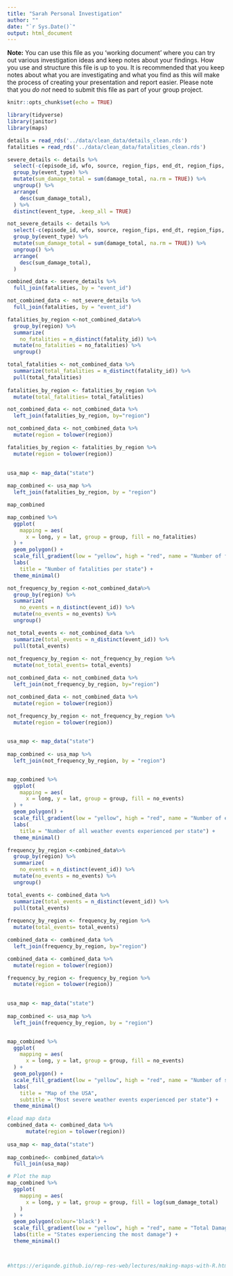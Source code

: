 ```yaml
---
title: "Sarah Personal Investigation"
author: ""
date: "`r Sys.Date()`"
output: html_document
---
```


**Note:** You can use this file as you 'working document' where you can try out various investigation ideas and keep notes about your findings. How you use and structure this file is up to you. It is recommended that you keep notes about what you are investigating and what you find as this will make the process of creating your presentation and report easier. Please note that you _do not_ need to submit this file as part of your group project.

```r
knitr::opts_chunk$set(echo = TRUE)
```

```r
library(tidyverse)
library(janitor)
library(maps)
```

```r
details = read_rds('../data/clean_data/details_clean.rds')
fatalities = read_rds('../data/clean_data/fatalities_clean.rds')
```


```r
severe_details <- details %>%
  select(-c(episode_id, wfo, source, region_fips, end_dt, region_fips, cz_type, cz_fips, cz_name, cz_timezone, injuries_direct, injuries_indirect, deaths_direct, deaths_indirect, flood_cause, category, tor_f_scale, tor_length, tor_width, tor_other_wfo, tor_other_cz_state, tor_other_cz_fips, tor_other_cz_name, begin_azimuth, end_azimuth, begin_lon, begin_lat, end_lon, end_lat, duration, magnitude_type, begin_range, begin_location, end_range)) %>%
  group_by(event_type) %>%
  mutate(sum_damage_total = sum(damage_total, na.rm = TRUE)) %>%
  ungroup() %>%
  arrange(
    desc(sum_damage_total),
  ) %>%
  distinct(event_type, .keep_all = TRUE) 


```

```r
not_severe_details <- details %>%
  select(-c(episode_id, wfo, source, region_fips, end_dt, region_fips, cz_type, cz_fips, cz_name, cz_timezone, injuries_direct, injuries_indirect, deaths_direct, deaths_indirect, flood_cause, category, tor_f_scale, tor_length, tor_width, tor_other_wfo, tor_other_cz_state, tor_other_cz_fips, tor_other_cz_name, begin_azimuth, end_azimuth, begin_lon, begin_lat, end_lon, end_lat, duration, magnitude_type, begin_range, begin_location, end_range)) %>%
  group_by(event_type) %>%
  mutate(sum_damage_total = sum(damage_total, na.rm = TRUE)) %>%
  ungroup() %>%
  arrange(
    desc(sum_damage_total),
  ) 

```


```r
combined_data <- severe_details %>%
  full_join(fatalities, by = "event_id")

```

```r
not_combined_data <- not_severe_details %>%
  full_join(fatalities, by = "event_id")
```


```r
fatalities_by_region <-not_combined_data%>%
  group_by(region) %>%
  summarize(
    no_fatalities = n_distinct(fatality_id)) %>%
  mutate(no_fatalities = no_fatalities) %>%
  ungroup()

total_fatalities <- not_combined_data %>%
  summarize(total_fatalities = n_distinct(fatality_id)) %>%
  pull(total_fatalities)
  
fatalities_by_region <- fatalities_by_region %>%
  mutate(total_fatalities= total_fatalities)

not_combined_data <- not_combined_data %>%
  left_join(fatalities_by_region, by="region")

```


```r

not_combined_data <- not_combined_data %>% 
  mutate(region = tolower(region))

fatalities_by_region <- fatalities_by_region %>%
  mutate(region = tolower(region))

             
usa_map <- map_data("state")
             
map_combined <- usa_map %>% 
  left_join(fatalities_by_region, by = "region") 

map_combined

map_combined %>% 
  ggplot(
    mapping = aes(
      x = long, y = lat, group = group, fill = no_fatalities)
  ) +
  geom_polygon() +
  scale_fill_gradient(low = "yellow", high = "red", name = "Number of fatalities") + 
  labs(
    title = "Number of fatalities per state") +
  theme_minimal()
```



```r
not_frequency_by_region <-not_combined_data%>%
  group_by(region) %>%
  summarize(
    no_events = n_distinct(event_id)) %>%
  mutate(no_events = no_events) %>%
  ungroup()

not_total_events <- not_combined_data %>%
  summarize(total_events = n_distinct(event_id)) %>%
  pull(total_events)
  
not_frequency_by_region <- not_frequency_by_region %>%
  mutate(not_total_events= total_events)

not_combined_data <- not_combined_data %>%
  left_join(not_frequency_by_region, by="region")

```

```r
not_combined_data <- not_combined_data %>% 
  mutate(region = tolower(region))

not_frequency_by_region <- not_frequency_by_region %>%
  mutate(region = tolower(region))

             
usa_map <- map_data("state")
             
map_combined <- usa_map %>% 
  left_join(not_frequency_by_region, by = "region") 


map_combined %>% 
  ggplot(
    mapping = aes(
      x = long, y = lat, group = group, fill = no_events)
  ) +
  geom_polygon() +
  scale_fill_gradient(low = "yellow", high = "red", name = "Number of events") + 
  labs(
    title = "Number of all weather events experienced per state") +
  theme_minimal()
```

```r
frequency_by_region <-combined_data%>%
  group_by(region) %>%
  summarize(
    no_events = n_distinct(event_id)) %>%
  mutate(no_events = no_events) %>%
  ungroup()

total_events <- combined_data %>%
  summarize(total_events = n_distinct(event_id)) %>%
  pull(total_events)
  
frequency_by_region <- frequency_by_region %>%
  mutate(total_events= total_events)

combined_data <- combined_data %>%
  left_join(frequency_by_region, by="region")

```


```r

combined_data <- combined_data %>% 
  mutate(region = tolower(region))

frequency_by_region <- frequency_by_region %>%
  mutate(region = tolower(region))

             
usa_map <- map_data("state")
             
map_combined <- usa_map %>% 
  left_join(frequency_by_region, by = "region") 


map_combined %>% 
  ggplot(
    mapping = aes(
      x = long, y = lat, group = group, fill = no_events)
  ) +
  geom_polygon() +
  scale_fill_gradient(low = "yellow", high = "red", name = "Number of severe events") + 
  labs(
    title = "Map of the USA",
    subtitle = "Most severe weather events experienced per state") +
  theme_minimal()
```

```r

#load map data
combined_data <- combined_data %>% 
      mutate(region = tolower(region))
             
usa_map <- map_data("state")     
             
map_combined<- combined_data%>% 
  full_join(usa_map)

# Plot the map
map_combined %>% 
  ggplot(
    mapping = aes(
      x = long, y = lat, group = group, fill = log(sum_damage_total)
    )
  ) +
  geom_polygon(colour='black') +
  scale_fill_gradient(low = "yellow", high = "red", name = "Total Damage ($)") + 
  labs(title = "States experiencing the most damage") +
  theme_minimal()



#https://eriqande.github.io/rep-res-web/lectures/making-maps-with-R.html
```





